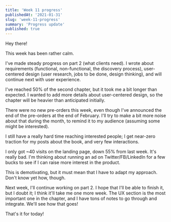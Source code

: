 ```yaml
---
title: 'Week 11 progress'
publishedAt: '2021-01-31'
slug: 'week-11-progress'
summary: 'Progress update'
published: true
---
```


Hey there!

This week has been rather calm.

I've made steady progress on part 2 (what clients need). I wrote about requirements (functional, non-functional, the discovery process), user-centered design (user research, jobs to be done, design thinking), and will continue next with user experience.

I've reached 50% of the second chapter, but it took me a bit longer than expected. I wanted to add more details about user-centered design, so the chapter will be heavier than anticipated initially.

There were no new pre-orders this week, even though I've announced the end of the pre-orders at the end of February. I'll try to make a bit more noise about that during the month, to remind it to my audience (assuming some might be interested).

I still have a really hard time reaching interested people; I get near-zero traction for my posts about the book, and very few interactions.

I only got ~40 visits on the landing page, down 55% from last week. It's really bad. I'm thinking about running an ad on Twitter/FB/LinkedIn for a few bucks to see if I can raise more interest in the product.

This is demotivating, but it must mean that I have to adapt my approach. Don't know yet how, though.

Next week, I'll continue working on part 2. I hope that I'll be able to finish it, but I doubt it; I think it'll take me one more week. The UX section is the most important one in the chapter, and I have tons of notes to go through and integrate. We'll see how that goes!

That's it for today!

<BlogPostSignature />
